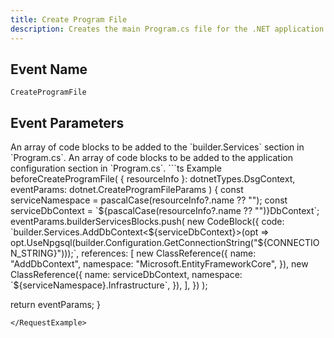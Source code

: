 ```yaml
---
title: Create Program File
description: Creates the main Program.cs file for the .NET application.
---
```


## Event Name

`CreateProgramFile`

## Event Parameters

<ResponseField name="builderServicesBlocks" type="CodeBlock[]">
  An array of code blocks to be added to the `builder.Services` section in `Program.cs`.
</ResponseField>

<ResponseField name="appBlocks" type="CodeBlock[]">
  An array of code blocks to be added to the application configuration section in `Program.cs`.
</ResponseField>

<RequestExample>
```ts Example
beforeCreateProgramFile(
  { resourceInfo }: dotnetTypes.DsgContext,
  eventParams: dotnet.CreateProgramFileParams
) {
  const serviceNamespace = pascalCase(resourceInfo?.name ?? "");
  const serviceDbContext = `${pascalCase(resourceInfo?.name ?? "")}DbContext`;
  eventParams.builderServicesBlocks.push(
    new CodeBlock({
      code: `builder.Services.AddDbContext<${serviceDbContext}>(opt => opt.UseNpgsql(builder.Configuration.GetConnectionString("${CONNECTION_STRING}")));`,
      references: [
        new ClassReference({
          name: "AddDbContext",
          namespace: "Microsoft.EntityFrameworkCore",
        }),
        new ClassReference({
          name: serviceDbContext,
          namespace: `${serviceNamespace}.Infrastructure`,
        }),
      ],
    })
  );

  return eventParams;
}
```
</RequestExample>
